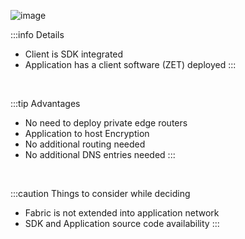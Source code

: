 ![image](/img/deployment-architecture/app_to_host_c_deploy.png)

:::info Details
- Client is SDK integrated
- Application has a client software (ZET) deployed
:::

&nbsp;

:::tip Advantages
- No need to deploy private edge routers
- Application to host Encryption 
- No additional routing needed
- No additional DNS entries needed
:::

&nbsp;
    
:::caution Things to consider while deciding
- Fabric is not extended into application network
- SDK and Application source code availability
:::